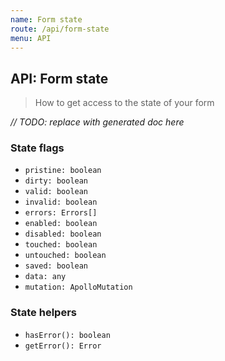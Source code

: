 ```yaml
---
name: Form state
route: /api/form-state
menu: API
---
```


## API: Form state

> How to get access to the state of your form

*// TODO: replace with generated doc here*

### State flags

- `pristine: boolean`
- `dirty: boolean`
- `valid: boolean`
- `invalid: boolean`
- `errors: Errors[]`
- `enabled: boolean`
- `disabled: boolean`
- `touched: boolean`
- `untouched: boolean`
- `saved: boolean`
- `data: any`
- `mutation: ApolloMutation`

### State helpers

- `hasError(): boolean`
- `getError(): Error`
